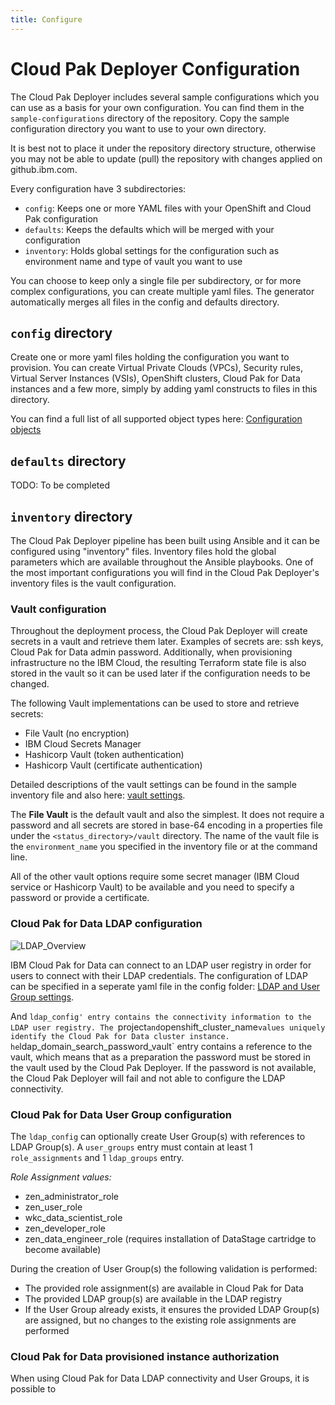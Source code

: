 ```yaml
---
title: Configure
---
```


# Cloud Pak Deployer Configuration

The Cloud Pak Deployer includes several sample configurations which you can use as a basis for your own configuration. You can find them in the `sample-configurations` directory of the repository. Copy the sample configuration directory you want to use to your own directory. 

<InlineNotification kind="warning">
It is best not to place it under the repository directory structure, otherwise you may not be able to update (pull) the repository with changes applied on github.ibm.com.
</InlineNotification>

Every configuration have 3 subdirectories:
* `config`: Keeps one or more YAML files with your OpenShift and Cloud Pak configuration
* `defaults`: Keeps the defaults which will be merged with your configuration
* `inventory`: Holds global settings for the configuration such as environment name and type of vault you want to use

You can choose to keep only a single file per subdirectory, or for more complex configurations, you can create multiple yaml files. The generator automatically merges all files in the config and defaults directory.

## `config` directory
Create one or more yaml files holding the configuration you want to provision. You can create Virtual Private Clouds (VPCs), Security rules, Virtual Server Instances (VSIs), OpenShift clusters, Cloud Pak for Data instances and a few more, simply by adding yaml constructs to files in this directory.

You can find a full list of all supported object types here:
[Configuration objects](/cpd-design/objects)

## `defaults` directory
TODO: To be completed

## `inventory` directory
The Cloud Pak Deployer pipeline has been built using Ansible and it can be configured using "inventory" files. Inventory files hold the global parameters which are available throughout the Ansible playbooks. One of the most important configurations you will find in the Cloud Pak Deployer's inventory files is the vault configuration.

### Vault configuration
Throughout the deployment process, the Cloud Pak Deployer will create secrets in a vault and retrieve them later. Examples of secrets are: ssh keys, Cloud Pak for Data admin password. Additionally, when provisioning infrastructure no the IBM Cloud, the resulting Terraform state file is also stored in the vault so it can be used later if the configuration needs to be changed.

The following Vault implementations can be used to store and retrieve secrets:
- File Vault (no encryption)
- IBM Cloud Secrets Manager
- Hashicorp Vault (token authentication)
- Hashicorp Vault (certificate authentication)

Detailed descriptions of the vault settings can be found in the sample inventory file and also here: [vault settings](/cpd-design/objects/vault.mdx).

The **File Vault** is the default vault and also the simplest. It does not require a password and all secrets are stored in base-64 encoding in a properties file under the `<status_directory>/vault` directory. The name of the vault file is the `environment_name` you specified in the inventory file or at the command line.

All of the other vault options require some secret manager (IBM Cloud service or Hashicorp Vault) to be available and you need to specify a password or provide a certificate.

### Cloud Pak for Data LDAP configuration

![LDAP_Overview](/images/ldap_user_groups.png)

IBM Cloud Pak for Data can connect to an LDAP user registry in order for users to connect with their LDAP credentials. The configuration of LDAP can be specified in a seperate yaml file in the config folder:  [LDAP and User Group settings](/cpd-design/objects/ldap_user_groups.mdx).

And `ldap_config' entry contains the connectivity information to the LDAP user registry. The `project` and `openshift_cluster_name` values uniquely identify the Cloud Pak for Data cluster instance.
he `ldap_domain_search_password_vault` entry contains a reference to the vault, which means that as a preparation the password must be stored in the vault used by the Cloud Pak Deployer. 
If the password is not available, the Cloud Pak Deployer will fail and not able to configure the LDAP connectivity.

### Cloud Pak for Data User Group configuration
The `ldap_config` can optionally create User Group(s) with references to LDAP Group(s). A `user_groups` entry must contain at least 1 `role_assignments` and 1 `ldap_groups` entry.

*Role Assignment values:*
- zen_administrator_role
- zen_user_role
- wkc_data_scientist_role
- zen_developer_role
- zen_data_engineer_role (requires installation of DataStage cartridge to become available)

During the creation of User Group(s) the following validation is performed:
- The provided role assignment(s) are available in Cloud Pak for Data
- The provided LDAP group(s) are available in the LDAP registry
- If the User Group already exists, it ensures the provided LDAP Group(s) are assigned, but no changes to the existing role assignments are performed

### Cloud Pak for Data provisioned instance authorization
When using Cloud Pak for Data LDAP connectivity and User Groups, it is possible to 